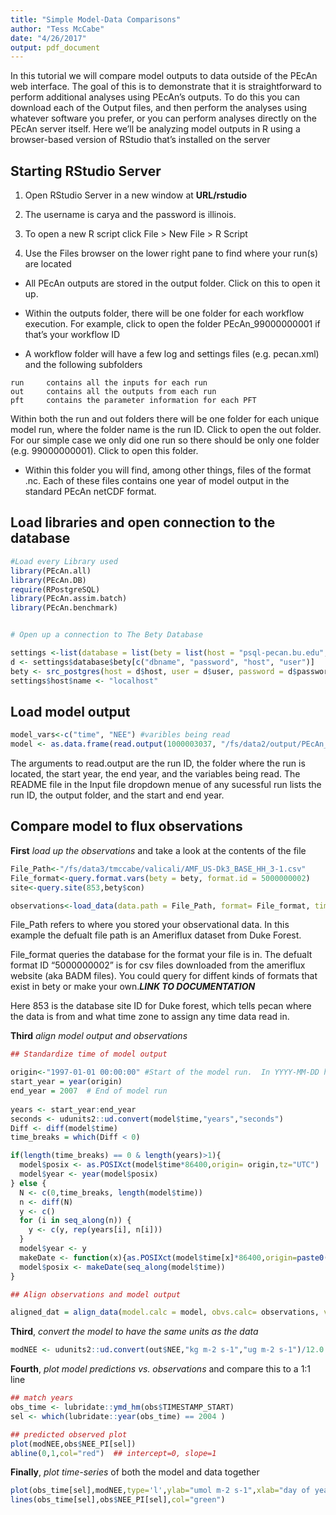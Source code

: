 ```yaml
---
title: "Simple Model-Data Comparisons"
author: "Tess McCabe"
date: "4/26/2017"
output: pdf_document
---
```



In this tutorial we will compare model outputs to data outside of the PEcAn web interface. The goal of this is to demonstrate that it is straightforward to perform additional analyses using PEcAn’s outputs. To do this you can download each of the Output files, and then perform the analyses using whatever software you prefer, or you can perform analyses directly on the PEcAn server itself. Here we’ll be analyzing model outputs in R using a browser-based version of RStudio that’s installed on the server

## Starting RStudio Server

1. Open RStudio Server in a new window at **URL/rstudio** 
 
2.	The username is carya and the password is illinois.

3.	To open a new R script click File > New File > R Script

4.	Use the Files browser on the lower right pane to find where your run(s) are located

  + All PEcAn outputs are stored in the output folder. Click on this to open it up.

  + Within the outputs folder, there will be one folder for each workflow execution. For example, click to open the folder PEcAn_99000000001 if that’s your workflow ID

  + A workflow folder will have a few log and settings files (e.g. pecan.xml) and the following subfolders

```  
run		contains all the inputs for each run
out		contains all the outputs from each run
pft		contains the parameter information for each PFT
```

Within both the run and out folders there will be one folder for each unique model run, where the folder name is the run ID. Click to open the out folder. For our simple case we only did one run so there should be only one folder (e.g. 99000000001). Click to open this folder.

  + Within this folder you will find, among other things, files of the format <year>.nc. Each of these files contains one year of model output in the standard PEcAn netCDF format.

## Load libraries and open connection to the database

```r
#Load every Library used
library(PEcAn.all)
library(PEcAn.DB)
require(RPostgreSQL)
library(PEcAn.assim.batch)
library(PEcAn.benchmark)


# Open up a connection to The Bety Database

settings <-list(database = list(bety = list(host = "psql-pecan.bu.edu", driver = "PostgreSQL", user = "bety", dbname = "bety", password = "bety")))
d <- settings$database$bety[c("dbname", "password", "host", "user")]
bety <- src_postgres(host = d$host, user = d$user, password = d$password, dbname = d$dbname)
settings$host$name <- "localhost"
```



## Load model output

```r
model_vars<-c("time", "NEE") #varibles being read
model <- as.data.frame(read.output(1000003037, "/fs/data2/output/PEcAn_1000003037/out/1000473575" ,2003,2007,model_vars))
```

The arguments to read.output are the run ID, the folder where the run is located, the start year, the end year, and the variables being read. The README file in the Input file dropdown menue of any sucessful run lists the run ID, the output folder, and the start and end year. 

##	Compare model to flux observations

**First** _load up the observations_ and take a look at the contents of the file

```r

File_Path<-"/fs/data3/tmccabe/valicali/AMF_US-Dk3_BASE_HH_3-1.csv"
File_format<-query.format.vars(bety = bety, format.id = 5000000002)
site<-query.site(853,bety$con)

observations<-load_data(data.path = File_Path, format= File_format, time.row = File_format$time.row, site = site) #This will throw an error that not all of the units can be converted. That's ok, as the units of the varibles of interest (NEE) are being converted. 
```

File_Path refers to where you stored your observational data. In this example the defualt file path is an Ameriflux dataset from Duke Forest. 

File_format queries the database for the format your file is in. The defualt format ID "5000000002" is for csv files downloaded from the ameriflux website (aka BADM files).
You could query for diffent kinds of formats that exist in bety or make your own.***LINK TO DOCUMENTATION***

Here 853 is the database site ID for Duke forest, which tells pecan where the data is from and what time zone to assign any time data read in. 

**Third** _align model output and observations_

```r
## Standardize time of model output

origin<-"1997-01-01 00:00:00" #Start of the model run.  In YYYY-MM-DD hh:mm:ss format
start_year = year(origin)
end_year = 2007  # End of model run
  
years <- start_year:end_year
seconds <- udunits2::ud.convert(model$time,"years","seconds")
Diff <- diff(model$time)
time_breaks = which(Diff < 0)

if(length(time_breaks) == 0 & length(years)>1){
  model$posix <- as.POSIXct(model$time*86400,origin= origin,tz="UTC")
  model$year <- year(model$posix)
} else {
  N <- c(0,time_breaks, length(model$time))
  n <- diff(N)
  y <- c()
  for (i in seq_along(n)) {
    y <- c(y, rep(years[i], n[i]))
  }
  model$year <- y
  makeDate <- function(x){as.POSIXct(model$time[x]*86400,origin=paste0(model$year[x],"-01-01"),tz="UTC")}
  model$posix <- makeDate(seq_along(model$time))
}

## Align observations and model output

aligned_dat = align_data(model.calc = model, obvs.calc= observations, var =var , start_year =start_year, end_year = end_year, align_method ="mean_over_larger_timestep")

```


**Third**, _convert the model to have the same units as the data_

```r
modNEE <- udunits2::ud.convert(out$NEE,"kg m-2 s-1","ug m-2 s-1")/12.0 #12 g C per mol
```

**Fourth**, _plot model predictions vs. observations_ and compare this to a 1:1 line 

```r
## match years
obs_time <- lubridate::ymd_hm(obs$TIMESTAMP_START)
sel <- which(lubridate::year(obs_time) == 2004 )

## predicted observed plot
plot(modNEE,obs$NEE_PI[sel])
abline(0,1,col="red")  ## intercept=0, slope=1
```


**Finally**, _plot time-series_ of both the model and data together

```r
plot(obs_time[sel],modNEE,type='l',ylab="umol m-2 s-1",xlab="day of year")
lines(obs_time[sel],obs$NEE_PI[sel],col="green")
```
